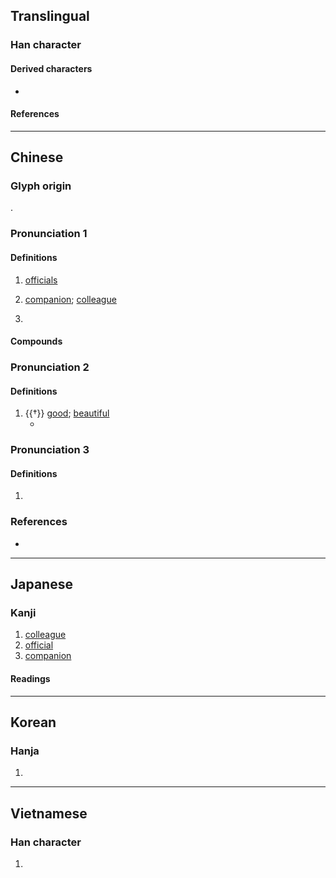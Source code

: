 {{also|𠆨}}
{{character info}}
==Translingual==

===Han character===
{{Han char|rn=9|rad=人|as=12|sn=14|four=24296|canj=OKCF|ids=⿰亻尞}}

====Derived characters====
* {{l|mul|[[𡒭]]}}

====References====
{{Han ref|kx=0116.250|dkj=01100|dj=0248.030|hdz=10218.030|uh=50DA}}

----

==Chinese==
{{zh-forms|alt=𠆨-second round simplified}}

===Glyph origin===
{{Han etym}}
{{Han compound|人|尞|c1=s|c2=p|t1=person|ls=psc}}.

===Pronunciation 1===
{{zh-pron
|m=liáo
|m-s=
|c=liu4
|c-t=
|g=
|h=pfs=
|j=
|mb=
|md=lièu
|mn=liâu
|mn-t=
|w=
|x=
|mc=y
|oc=y
|ma=
|cat=n,pn
}}

====Definitions====
{{zh-hanzi}}

# [[official]]s
#: {{zh-x|官僚|bureaucrat}}
# [[companion]]; [[colleague]]
#: {{zh-x|同僚|colleague; coworker}}
# {{surname|zh}}

====Compounds====
{{zh-der|壙僚|大僚|僚友|僚屬|官僚資本|僚機|幕僚機關|官僚政治|幕僚|官僚主義|官僚|下僚|同僚|僚佐|百僚|朋僚|臣僚|官僚資本主義}}

===Pronunciation 2===
{{zh-pron
|m=liǎo
|c=liu5
|cat=a
}}

====Definitions====
{{zh-hanzi}}

# {{†}} [[good]]; [[beautiful]]
#* {{zh-x|月 出 皎 兮、佼人 僚{liǎo} 兮。|The moon comes forth in her brightness;<br>How lovely is that '''beautiful''' lady!|ref=Shijing}}

===Pronunciation 3===
{{zh-pron
|m=lǎo
|c=lou5
|cat=pn
}}

====Definitions====
{{zh-hanzi}}
{{zh-wp|zh:僚人|en:Rau peoples}}

# {{lb|zh|historical}} {{zh-alt-form|䝤|tr=lǎo|an ancient tribe in southwestern China}}

===References===
* {{R:yue:Hanzi}}

----

==Japanese==

===Kanji===
{{ja-kanji|grade=c|rs=人12}}

# [[colleague]]
# [[official]]
# [[companion]]

====Readings====
{{ja-readings
|goon=りょう<れう
|kanon=りょう<れう
|kun=とも-, つかさ-
}}

----

==Korean==

===Hanja===
{{ko-hanja|hangeul=[[료]]|rv=ryo|mr=ryo}}

# {{rfdef|ko|sort=人12}}

----

==Vietnamese==

===Han character===
{{vi-readings|reading=[[liêu]]|rs=人12}}

# {{rfdef|vi}}
